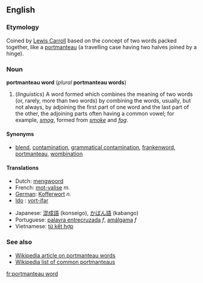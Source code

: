 ==English==

===Etymology===
Coined by [[w:Lewis_Carroll|Lewis Carroll]] based on the concept of two words packed together, like a [[portmanteau]] (a travelling case having two halves joined by a hinge).

===Noun===
'''portmanteau word''' (''plural'' '''portmanteau words''')

# (''linguistics'')  A word formed which combines the meaning of two words (or, rarely, more than two words) by combining the words, usually, but not always, by adjoining the first part of one word and the last part of the other, the adjoining parts often having a common vowel; for example, ''[[smog]]'', formed from ''[[smoke]]'' and ''[[fog]]''. 

====Synonyms====
*[[blend]], [[contamination]], [[grammatical contamination]], [[frankenword]], [[portmanteau]], [[wombination]]

<!--
====Quotations====
This is a bad example, as "multiculturalism" is not a portmanteau word as we have defined it above. - Paul G
#:* '''1995''' "[[Multiculturalism]]" is a [[portmanteau word]], containing in its [[definition]] and its [[resonance]] [[connotation]]s as many [[concept]]s as a suitcase does socks - Michael Cart, ''From Romance to Realism'', page 110. 
-->

====Translations====

{{top}}
* Dutch: [[mengwoord]]
* French: [[mot-valise]] ''m.''
* [[w:German language|German]]: [[Kofferwort]] ''n.''
* [[w:Ido|Ido]] : [[vort-ifar]]
{{mid}}
* Japanese: [[混成語]] (konseigo), [[かばん語]] (kabango)
* Portuguese: [[palavra entrecruzada]] ''f'', [[amálgama]] ''f''
* Vietnamese: [[từ kết hợp]] <!-- This literal translation back into English belongs on the Vietnamese page (''literally: "combined word"'') -->
{{bottom}}

===See also===
*[[w:Portmanteau|Wikipedia article on portmanteau words]]
*[[w:List of portmanteaus|Wikipedia list of common portmanteaus]]

[[fr:portmanteau word]]